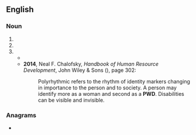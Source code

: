 {{also|pwd|CWD}}
==English==

===Noun===
{{en-noun}}

# {{initialism of|en|[[public works]] [[department]]}}
# {{initialism of|en|Portuguese Water Dog}}
# {{initialism of|en|[[person]] with [[disability]]}}
#* {{quote-book|en|year=1999|author=Alex Ndeezi|title=Progress and challenges with constitutional and legal provisions on disability|passage=Again, any subject concerning the situation or welfare of mankind has a direct or indirect bearing on '''PWDs''' either both as members of society and as '''PWDs'''.}}
#* '''2014''', Neal F. Chalofsky, ''Handbook of Human Resource Development'', John Wiley & Sons ({{ISBN|9781118839898}}), page 302:
#*: Polyrhythmic refers to the rhythm of identity markers changing in importance to  the person and to society. A person may identify more as a woman and second as a '''PWD'''. Disabilities can be visible and invisible.

===Anagrams===
* {{anagrams|en|a=dpw|DWP|PDW}}